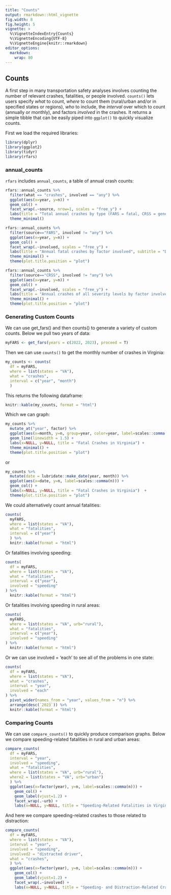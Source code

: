 ---
title: "Counts"
output: rmarkdown::html_vignette
fig.width: 8
fig.height: 5
vignette: >
  %\VignetteIndexEntry{Counts}
  %\VignetteEncoding{UTF-8}
  %\VignetteEngine{knitr::rmarkdown}
editor_options: 
  markdown: 
    wrap: 80
---

## Counts

A first step in many transportation safety analyses involves counting the number
of relevant crashes, fatalities, or people involved. `counts()` lets users
specify *what* to count, *where* to count them (rural/urban and/or in specified
states or regions), *who* to include, the *interval* over which to count
(annually or monthly), and factors *involved* in the crashes. It returns a
simple tibble that can be easily piped into `ggplot()` to quickly visualize
counts.

First we load the required libraries:

```{r, message=F}
library(dplyr)
library(ggplot2)
library(tidyr)
library(rfars)
```

### annual_counts

`rfars` includes `annual_counts`, a table of annual crash counts:

```{r}
rfars::annual_counts %>%
  filter(what == "crashes", involved == "any") %>%
  ggplot(aes(x=year, y=n)) +
  geom_col() +
  facet_wrap(.~source, nrow=1, scales = "free_y") +
  labs(title = "Total annual crashes by type (FARS = fatal, CRSS = general)", x=NULL, y=NULL) +
  theme_minimal()

rfars::annual_counts %>%
  filter(source=="FARS", involved != "any") %>%
  ggplot(aes(x=year, y=n)) +
  geom_col() +
  facet_wrap(.~involved, scales = "free_y") +
  labs(title = "Annual fatal crashes by factor involved", subtitle = "Derived from FARS data files", x=NULL, y=NULL) +
  theme_minimal() +
  theme(plot.title.position = "plot")

rfars::annual_counts %>%
  filter(source=="CRSS", involved != "any") %>%
  ggplot(aes(x=year, y=n)) +
  geom_col() +
  facet_wrap(.~involved, scales = "free_y") +
  labs(title = "Annual crashes of all severity levels by factor involved", subtitle = "Derived from CRSS data files", x=NULL, y=NULL) +
  theme_minimal() +
  theme(plot.title.position = "plot")
```

### Generating Custom Counts

We can use get_fars() and then counts() to generate a variety of custom counts.
Below we pull two years of data:

```{r, message=FALSE}
myFARS <- get_fars(years = c(2022, 2023), proceed = T)
```

Then we can use `counts()` to get the monthly number of crashes in Virginia:

```{r, results='asis'}
my_counts <- counts(
  df = myFARS,
  where = list(states = "VA"),
  what = "crashes",
  interval = c("year", "month")
  )
```

This returns the following dataframe:

```{r, results='asis'}
knitr::kable(my_counts, format = "html")
```

Which we can graph:

```{r}
my_counts %>%
  mutate_at("year", factor) %>%
  ggplot(aes(x=month, y=n, group=year, color=year, label=scales::comma(n))) +
  geom_line(linewidth = 1.5) + 
  labs(x=NULL, y=NULL, title = "Fatal Crashes in Virginia") +
  theme_minimal() +
  theme(plot.title.position = "plot")
```

or

```{r}
my_counts %>%
  mutate(date = lubridate::make_date(year, month)) %>%
  ggplot(aes(x=date, y=n, label=scales::comma(n))) +
  geom_col() + 
  labs(x=NULL, y=NULL, title = "Fatal Crashes in Virginia")  +
  theme(plot.title.position = "plot")
```

We could alternatively count annual fatalities:

```{r, results='asis'}
counts(
  myFARS,
  where = list(states = "VA"),
  what = "fatalities",
  interval = c("year")
  ) %>%
  knitr::kable(format = "html")
```

Or fatalities involving speeding:

```{r, results='asis'}
counts(
  df = myFARS,
  where = list(states = "VA"),
  what = "fatalities",
  interval = c("year"),
  involved = "speeding"
) %>%
  knitr::kable(format = "html")
```

Or fatalities involving speeding in rural areas:

```{r, results='asis'}
counts(
  myFARS,
  where = list(states = "VA", urb="rural"),
  what = "fatalities",
  interval = c("year"),
  involved = "speeding"
) %>%
  knitr::kable(format = "html")
```

Or we can use involved = 'each' to see all of the problems in one state:

```{r, results='asis'}
counts(
  df = myFARS,
  where = list(states = "VA"),
  what = "crashes",
  interval = "year",
  involved = "each"
) %>%
  pivot_wider(names_from = "year", values_from = "n") %>%
  arrange(desc(`2023`)) %>%
  knitr::kable(format = "html")
```

### Comparing Counts

We can use `compare_counts()` to quickly produce comparison graphs. Below we
compare speeding-related fatalities in rural and urban areas:

```{r}
compare_counts(
  df = myFARS,
  interval = "year",
  involved = "speeding",
  what = "fatalities",
  where = list(states = "VA", urb="rural"),
  where2 = list(states = "VA", urb="urban")
  ) %>%
  ggplot(aes(x=factor(year), y=n, label=scales::comma(n))) + 
    geom_col() + 
    geom_label(vjust=1.2) +
    facet_wrap(.~urb) +
    labs(x=NULL, y=NULL, title = "Speeding-Related Fatalities in Virginia", fill=NULL) 
```

And here we compare speeding-related crashes to those related to distraction:

```{r}
compare_counts(
  df = myFARS,
  where = list(states = "VA"),
  interval = "year",
  involved = "speeding",
  involved2 = "distracted driver",
  what = "crashes",
  ) %>%
  ggplot(aes(x=factor(year), y=n, label=scales::comma(n))) + 
    geom_col() + 
    geom_label(vjust=1.2) +
    facet_wrap(.~involved) +
    labs(x=NULL, y=NULL, title = "Speeding- and Distraction-Related Crashes in Virginia", fill=NULL)
```
